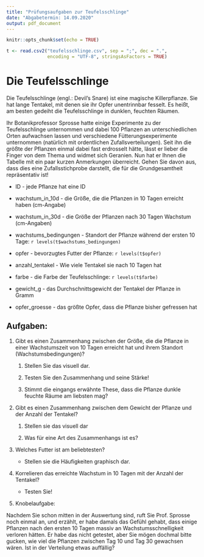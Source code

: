 ```yaml
---
title: "Prüfungsaufgaben zur Teufelsschlinge"
date: "Abgabetermin: 14.09.2020" 
output: pdf_document
---
```


```r
knitr::opts_chunk$set(echo = TRUE)
```

```r
t <- read.csv2("teufelsschlinge.csv", sep = ";", dec = ".", 
               encoding = "UTF-8", stringsAsFactors = TRUE)
```

# Die Teufelsschlinge
Die Teufelsschlinge (engl.: Devil's Snare) ist eine magische Killerpflanze. Sie hat lange Tentakel, mit denen sie ihr Opfer unentrinnbar fesselt. Es heißt, am besten gedeiht die Teufelsschlinge in dunklen, feuchten Räumen. 

Ihr Botanikprofessor Sprosse hatte einige Experimente zu der Teufelsschlinge unternommen und dabei 100 Pflanzen an unterschiedlichen Orten aufwachsen lassen und verschiedene Fütterungsexperimente unternommen (natürlich mit ordentlichen Zufallsverteilungen). Seit ihn die größte der Pflanzen einmal dabei fast erdrosselt hätte, lässt er lieber die Finger von dem Thema und widmet sich Geranien. Nun hat er Ihnen die Tabelle mit ein paar kurzen Anmerkungen überreicht. Gehen Sie davon aus, dass dies eine Zufallsstichprobe darstellt, die für die Grundgesamtheit repräsentativ ist!


 - ID - jede Pflanze hat eine ID
 
 - wachstum_in_10d - die Größe, die die Pflanzen in 10 Tagen erreicht haben (cm-Angabe)
 
 - wachstum_in_30d - die Größe der Pflanzen nach 30 Tagen Wachstum (cm-Angaben)
 
 - wachstums_bedingungen - Standort der Pflanze während der ersten 10 Tage: `r levels(t$wachstums_bedingungen)`
 
 - opfer - bevorzugtes Futter der Pflanze: `r levels(t$opfer)`
 
 - anzahl_tentakel - Wie viele Tentakel sie nach 10 Tagen hat
 
 - farbe - die Farbe der Teufelsschlinge: `r levels(t$farbe)` 
 
 - gewicht_g - das Durchschnittsgewicht der Tentakel der Pflanze in Gramm
 
 - opfer_groesse - das größte Opfer, dass die Pflanze bisher gefressen hat




## Aufgaben:

1. Gibt es einen Zusammenhang zwischen der Größe, die die Pflanze in einer Wachstumszeit von 10 Tagen erreicht hat und ihrem Standort (Wachstumsbedingungen)?

   1. Stellen Sie das visuell dar.

   2. Testen Sie den Zusammenhang und seine Stärke!

   3. Stimmt die eingangs erwähnte These, dass die Pflanze dunkle feuchte Räume am liebsten mag?


2. Gibt es einen Zusammenhang zwischen dem Gewicht der Pflanze und der Anzahl der Tentakel?

   1. Stellen sie das visuell dar

   2. Was für eine Art des Zusammenhangs ist es?
  

3. Welches Futter ist am beliebtesten?

   - Stellen sie die Häufigkeiten graphisch dar.
  

4. Korrelieren das erreichte Wachstum in 10 Tagen mit der Anzahl der Tentakel?

   - Testen Sie!


5. Knobelaufgabe:

Nachdem Sie schon mitten in der Auswertung sind, ruft Sie Prof. Sprosse noch einmal an, und erzählt, er habe damals das Gefühl gehabt, dass einige Pflanzen nach den ersten 10 Tagen massiv an Wachstumsschnelligkeit verloren hätten. Er habe das nicht getestet, aber Sie mögen dochmal bitte gucken, wie viel die Pflanzen zwischen Tag 10 und Tag 30 gewachsen wären. Ist in der Verteilung etwas auffällig?




